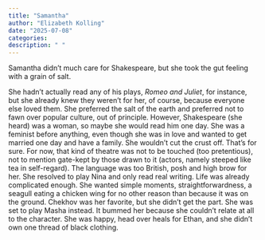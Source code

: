 ```yaml
---
title: "Samantha"
author: "Elizabeth Kolling"
date: "2025-07-08"
categories: 
description: " "
---
```


Samantha didn’t much care for Shakespeare, but she took the gut feeling with a grain of salt.

She hadn’t actually read any of his plays, *Romeo and Juliet*, for instance, but she already knew they weren’t for her, of course, because everyone else loved them. She preferred the salt of the earth and preferred not to fawn over popular culture, out of principle. However, Shakespeare (she heard) was a woman, so maybe she would read him one day. She was a feminist before anything, even though she was in love and wanted to get married one day and have a family. She wouldn’t cut the crust off. That’s for sure. For now, that kind of theatre was not to be touched (too pretentious), not to mention gate-kept by those drawn to it (actors, namely steeped like tea in self-regard). The language was too British, posh and high brow for her. She resolved to play Nina and only read real writing. Life was already complicated enough. She wanted simple moments, straightforwardness, a seagull eating a chicken wing for no other reason than because it was on the ground. Chekhov was her favorite, but she didn’t get the part. She was set to play Masha instead. It bummed her because she couldn’t relate at all to the character. She was happy, head over heals for Ethan, and she didn’t own one thread of black clothing. 
